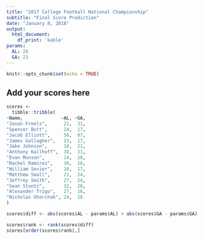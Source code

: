 ```yaml
---
title: "2017 College Football National Championship"
subtitle: "Final Score Prediction"
date: "January 8, 2018"
output: 
  html_document:
    df_print: 'kable'
params:
  AL: 26
  GA: 23
---
```


```r
knitr::opts_chunk$set(echo = TRUE)
```

## Add your scores here

```r
scores <- 
  tibble::tribble(
~Name,              ~AL, ~GA,
"Jason Freels",      21,  31,
"Spencer Butt",      24,  17,
"Jacob Elliott",     56,  07,
"James Gallagher",   23,  17,
"Jake Johnson",      18,  21,
"Anthony Kallhoff",  38,  31,
"Evan Munson",       14,  28,
"Rachel Ramirez",    30,  18,
"William Sevier",    10,  17,
"Matthew Small",     21,  24,
"Jeffrey Smith",     27,  24,
"Sean Stuntz",       32,  28,
"Alexander Trigo",   27,  16,
"Nicholas Uhorchak", 24,  28
)
```

```r
scores$diff <- abs(scores$AL - params$AL) + abs(scores$GA - params$GA)

scores$rank <- rank(scores$diff)
scores[order(scores$rank),]
```
